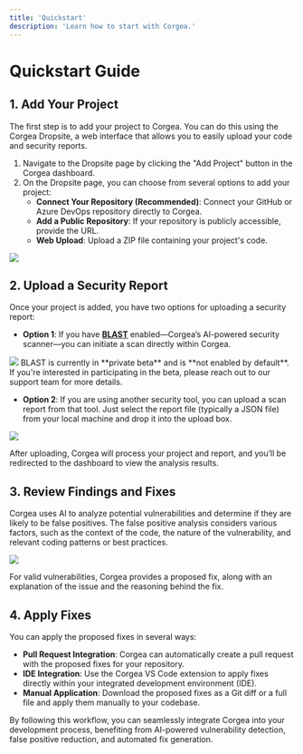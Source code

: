```yaml
---
title: 'Quickstart'
description: 'Learn how to start with Corgea.'
---
```

# Quickstart Guide

## 1. Add Your Project

The first step is to add your project to Corgea. You can do this using the Corgea Dropsite, a web interface that allows you to easily upload your code and security reports.

1. Navigate to the Dropsite page by clicking the "Add Project" button in the Corgea dashboard.
2. On the Dropsite page, you can choose from several options to add your project:
   - **Connect Your Repository (Recommended)**: Connect your GitHub or Azure DevOps repository directly to Corgea.
   - **Add a Public Repository**: If your repository is publicly accessible, provide the URL.
   - **Web Upload**: Upload a ZIP file containing your project's code.

<Frame>
  <img src="/images/dropsite_add_project.png" style={{ borderRadius: '0.5rem' }} />
</Frame>

## 2. Upload a Security Report

Once your project is added, you have two options for uploading a security report:

- **Option 1**: If you have [**BLAST**](blast) enabled—Corgea’s AI-powered security scanner—you can initiate a scan directly within Corgea.
<Frame>
  <img src="/images/blast-start-scan.png" style={{ borderRadius: '0.5rem' }} />
</Frame>
<Note>BLAST is currently in **private beta** and is **not enabled by default**. If you're interested in participating in the beta, please reach out to our support team for more details.</Note>

- **Option 2**: If you are using another security tool, you can upload a scan report from that tool. Just select the report file (typically a JSON file) from your local machine and drop it into the upload box.

<Frame>
  <img src="/images/upload_report.png" style={{ borderRadius: '0.5rem' }} />
</Frame>

After uploading, Corgea will process your project and report, and you’ll be redirected to the dashboard to view the analysis results.

## 3. Review Findings and Fixes

Corgea uses AI to analyze potential vulnerabilities and determine if they are likely to be false positives. The false positive analysis considers various factors, such as the context of the code, the nature of the vulnerability, and relevant coding patterns or best practices.

<Frame>
  <img src="/images/false_positive.png" style={{ borderRadius: '0.5rem' }} />
</Frame>

For valid vulnerabilities, Corgea provides a proposed fix, along with an explanation of the issue and the reasoning behind the fix.

## 4. Apply Fixes

You can apply the proposed fixes in several ways:

- **Pull Request Integration**: Corgea can automatically create a pull request with the proposed fixes for your repository.
- **IDE Integration**: Use the Corgea VS Code extension to apply fixes directly within your integrated development environment (IDE).
- **Manual Application**: Download the proposed fixes as a Git diff or a full file and apply them manually to your codebase.

By following this workflow, you can seamlessly integrate Corgea into your development process, benefiting from AI-powered vulnerability detection, false positive reduction, and automated fix generation.
